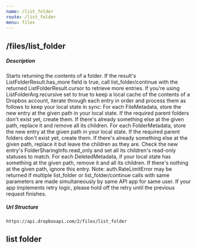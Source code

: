```yaml
---
name: /list_folder
route: /list_folder
menu: files
---
```

## /files/list_folder

##### Description
Starts returning the contents of a folder. If the result's ListFolderResult.has_more field is true, call list_folder/continue with the returned ListFolderResult.cursor to retrieve more entries.
If you're using ListFolderArg.recursive set to true to keep a local cache of the contents of a Dropbox account, iterate through each entry in order and process them as follows to keep your local state in sync:
For each FileMetadata, store the new entry at the given path in your local state. If the required parent folders don't exist yet, create them. If there's already something else at the given path, replace it and remove all its children.
For each FolderMetadata, store the new entry at the given path in your local state. If the required parent folders don't exist yet, create them. If there's already something else at the given path, replace it but leave the children as they are. Check the new entry's FolderSharingInfo.read_only and set all its children's read-only statuses to match.
For each DeletedMetadata, if your local state has something at the given path, remove it and all its children. If there's nothing at the given path, ignore this entry.
Note: auth.RateLimitError may be returned if multiple list_folder or list_folder/continue calls with same parameters are made simultaneously by same API app for same user. If your app implements retry logic, please hold off the retry until the previous request finishes.

##### Url Structure
```shell
https://api.dropboxapi.com/2/files/list_folder
```


## list folder

<Props of={Params} />